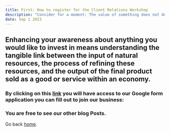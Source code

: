 ```yaml
---
title: First: How to register for the Client Relations Workshop
description: "Consider for a moment: The value of something does not depend on anyones limited perception of it. Perception is relative and it is also easily manipulated."
date: Sep 1 2023
---
```


## Enhancing your awareness about anything you would like to invest in means understanding the tangible link between the input of natural resources, the process of refining these resources, and the output of the final product sold as a good or service within an economy. 

### By clicking on this [link](https://forms.gle/uZcPjLe2pgdrFii38) you will have access to our Google form application you can fill out to join our business:

### You are free to see our other blog Posts.

Go back [home](/).
